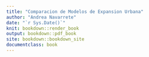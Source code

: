 ```yaml
---
title: "Comparacion de Modelos de Expansion Urbana"
author: "Andrea Navarrete"
date: "`r Sys.Date()`"
knit: bookdown::render_book
output: bookdown::pdf_book
site: bookdown::bookdown_site
documentclass: book
---
```

